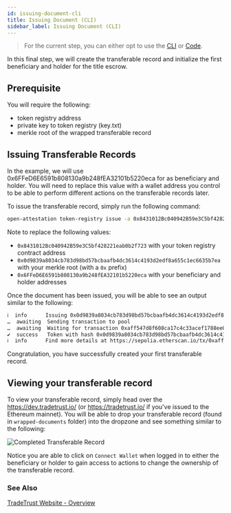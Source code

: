 ```yaml
---
id: issuing-document-cli
title: Issuing Document (CLI)
sidebar_label: Issuing Document (CLI)
---
```



<Flow />

> For the current step, you can either opt to use the [CLI](/docs/tutorial/transferable-records/issuing-document-cli)
> or [Code](/docs/tutorial/transferable-records/issuing-document-code).

In this final step, we will create the transferable record and initialize the first beneficiary and holder for the title escrow.

## Prerequisite

You will require the following:

- token registry address
- private key to token registry (key.txt)
- merkle root of the wrapped transferable record

## Issuing Transferable Records

In the example, we will use 0x6FFeD6E6591b808130a9b248fEA32101b5220eca for as beneficiary and holder. You will need to replace this value with a wallet address you control to be able to perform different actions on the transferable records later.

To issue the transferable record, simply run the following command:

```sh
open-attestation token-registry issue -a 0x8431012Bc040942B59e3C5bf428221eab0b2f723 --tokenId 0x0d9839a8034cb783d98bd57bcbaafb4dc3614c4193d2edf8a655c1ec6635b7ea --beneficiary 0x6FFeD6E6591b808130a9b248fEA32101b5220eca --holder 0x6FFeD6E6591b808130a9b248fEA32101b5220eca -n sepolia -f key.txt
```

Note to replace the following values:

- `0x8431012Bc040942B59e3C5bf428221eab0b2f723` with your token registry contract address
- `0x0d9839a8034cb783d98bd57bcbaafb4dc3614c4193d2edf8a655c1ec6635b7ea` with your merkle root (with a `0x` prefix)
- `0x6FFeD6E6591b808130a9b248fEA32101b5220eca` with your beneficiary and holder addresses

Once the document has been issued, you will be able to see an output similar to the following:

```txt
ℹ  info      Issuing 0x0d9839a8034cb783d98bd57bcbaafb4dc3614c4193d2edf8a655c1ec6635b7ea to the initial recipient 0x6FFeD6E6591b808130a9b248fEA32101b5220eca and initial holder 0x6FFeD6E6591b808130a9b248fEA32101b5220eca in the registry 0x1E63411DC2fCd6Fab5EE938622f5f6A390F48272
…  awaiting  Sending transaction to pool
…  awaiting  Waiting for transaction 0xaff547d8f608ca17c4c33acef1788ee0b0cc177abb1efcb868250dbecdde46cf to be mined
✔  success   Token with hash 0x0d9839a8034cb783d98bd57bcbaafb4dc3614c4193d2edf8a655c1ec6635b7ea has been issued on 0x1E63411DC2fCd6Fab5EE938622f5f6A390F48272 with the initial recipient being 0x6FFeD6E6591b808130a9b248fEA32101b5220eca and initial holder 0x6FFeD6E6591b808130a9b248fEA32101b5220eca
ℹ  info      Find more details at https://sepolia.etherscan.io/tx/0xaff547d8f608ca17c4c33acef1788ee0b0cc177abb1efcb868250dbecdde46cf
```

Congratulation, you have successfully created your first transferable record.

## Viewing your transferable record

To view your transferable record, simply head over the https://dev.tradetrust.io/ (or https://tradetrust.io/ if you've issued to the Ethereum mainnet). You will be able to drop your transferable record (found in `wrapped-documents` folder) into the dropzone and see something similar to the following:

![Completed Transferable Record](/docs/tutorial/transferable-records/issuing-transferable-record/completed.png)

Notice you are able to click on `Connect Wallet` when logged in to either the beneficiary or holder to gain access to actions to change the ownership of the transferable record.

### See Also

[TradeTrust Website - Overview](/docs/topics/tradetrust-website/overview)
